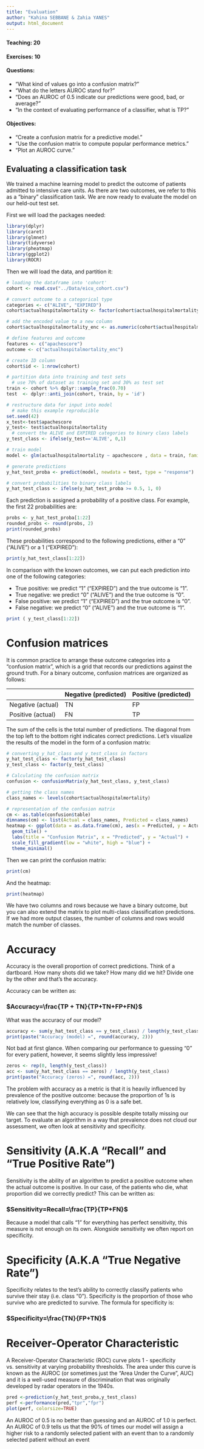 ---
title: "Evaluation"
author: "Kahina SEBBANE & Zahia YANES"
output: html_document
---

#### Teaching: 20

#### Exercises: 10

#### Questions:
- "What kind of values go into a confusion matrix?"
- "What do the letters AUROC stand for?"
- "Does an AUROC of 0.5 indicate our predictions were good, bad, or average?"
- "In the context of evaluating performance of a classifier, what is TP?"
 
#### Objectives:
- "Create a confusion matrix for a predictive model."
- "Use the confusion matrix to compute popular performance metrics."
- "Plot an AUROC curve."

## Evaluating a classification task

We trained a machine learning model to predict the outcome of patients admitted to intensive care units. As there are two outcomes, we refer to this as a “binary” classification task. We are now ready to evaluate the model on our held-out test set.

First we will load the packages needed:

```{r, message=FALSE, warning=FALSE}
library(dplyr)
library(caret)
library(glmnet)
library(tidyverse)
library(pheatmap)
library(ggplot2)
library(ROCR)
```

Then we will load the data, and partition it:

```{r}
# loading the dataframe into 'cohort'
cohort <- read.csv("../Data/eicu_cohort.csv")

# convert outcome to a categorical type
categories <- c("ALIVE", "EXPIRED")
cohort$actualhospitalmortality <- factor(cohort$actualhospitalmortality, levels = categories)

# add the encoded value to a new column
cohort$actualhospitalmortality_enc <- as.numeric(cohort$actualhospitalmortality)

# define features and outcome
features <- c("apachescore")
outcome <- c("actualhospitalmortality_enc")

# create ID column
cohort$id <- 1:nrow(cohort)

# partition data into training and test sets
  # use 70% of dataset as training set and 30% as test set 
train <- cohort %>% dplyr::sample_frac(0.70)
test  <- dplyr::anti_join(cohort, train, by = 'id')

# restructure data for input into model
  # make this example reproducible
set.seed(42)
x_test<-test$apachescore
y_test<- test$actualhospitalmortality
  # convert the ALIVE and EXPIRED categories to binary class labels
y_test_class <- ifelse(y_test=='ALIVE', 0,1)

# train model
model <- glm(actualhospitalmortality ~ apachescore , data = train, family = "binomial")

# generate predictions
y_hat_test_proba <- predict(model, newdata = test, type = "response")

# convert probabilities to binary class labels
y_hat_test_class <- ifelse(y_hat_test_proba >= 0.5, 1, 0)
```

Each prediction is assigned a probability of a positive class. For example, the first 22 probabilities are:

```{r}
probs <- y_hat_test_proba[1:22]
rounded_probs <- round(probs, 2)
print(rounded_probs)
```
These probabilities correspond to the following predictions, either a “0” (“ALIVE”) or a 1 (“EXPIRED”):

```{r}
print(y_hat_test_class[1:22])
```

In comparison with the known outcomes, we can put each prediction into one of the following categories:

- True positive: we predict “1” (“EXPIRED”) and the true outcome is “1”.
- True negative: we predict “0” (“ALIVE”) and the true outcome is “0”.
- False positive: we predict “1” (“EXPIRED”) and the true outcome is “0”.
- False negative: we predict “0” (“ALIVE”) and the true outcome is “1”.

```{r}
print ( y_test_class[1:22])
```

# Confusion matrices

It is common practice to arrange these outcome categories into a “confusion matrix”, which is a grid that records our predictions against the ground truth. For a binary outcome, confusion matrices are organized as follows:

||Negative (predicted)|Positive (predicted)|
|---------|--------|-------|
|Negative (actual)|  TN     |  FP    |
|Positive (actual)|  FN     |  TP    |

The sum of the cells is the total number of predictions. The diagonal from the top left to the bottom right indicates correct predictions. Let’s visualize the results of the model in the form of a confusion matrix:

```{r}
# converting y_hat_class and y_test_class in factors
y_hat_test_class <- factor(y_hat_test_class)
y_test_class <- factor(y_test_class)

# Calculating the confusion matrix
confusion <- confusionMatrix(y_hat_test_class, y_test_class)

# getting the class names
class_names <- levels(cohort$actualhospitalmortality)

# representation of the confusion matrix
cm <- as.table(confusion$table)
dimnames(cm) <- list(Actual = class_names, Predicted = class_names)
heatmap <- ggplot(data = as.data.frame(cm), aes(x = Predicted, y = Actual, fill = Freq)) +
  geom_tile() +
  labs(title = "Confusion Matrix", x = "Predicted", y = "Actual") +
  scale_fill_gradient(low = "white", high = "blue") +
  theme_minimal()
```

Then we can print the confusion matrix:

```{r}
print(cm)
```

And the heatmap:

```{r}
print(heatmap)
```

We have two columns and rows because we have a binary outcome, but you can also extend the matrix to plot multi-class classification predictions. If we had more output classes, the number of columns and rows would match the number of classes.

# Accuracy
Accuracy is the overall proportion of correct predictions. Think of a dartboard. How many shots did we take? How many did we hit? Divide one by the other and that’s the accuracy.

Accuracy can be written as:

###                   $Accuracy=\frac{TP + TN}{TP+TN+FP+FN}$
What was the accuracy of our model?

```{r}
accuracy <- sum(y_hat_test_class == y_test_class) / length(y_test_class)
print(paste("Accuracy (model) =", round(accuracy, 2)))
```
Not bad at first glance. When comparing our performance to guessing “0” for every patient, however, it seems slightly less impressive!
```{r}
zeros <- rep(0, length(y_test_class))
acc <- sum(y_hat_test_class == zeros) / length(y_test_class)
print(paste("Accuracy (zeros) =", round(acc, 2)))

```
The problem with accuracy as a metric is that it is heavily influenced by prevalence of the positive outcome: because the proportion of 1s is relatively low, classifying everything as 0 is a safe bet.

We can see that the high accuracy is possible despite totally missing our target. To evaluate an algorithm in a way that prevalence does not cloud our assessment, we often look at sensitivity and specificity.

# Sensitivity (A.K.A “Recall” and “True Positive Rate”)

Sensitivity is the ability of an algorithm to predict a positive outcome when the actual outcome is positive. In our case, of the patients who die, what proportion did we correctly predict? This can be written as:

###                   $Sensitivity=Recall=\frac{TP}{TP+FN}$
Because a model that calls “1” for everything has perfect sensitivity, this measure is not enough on its own. Alongside sensitivity we often report on specificity.

# Specificity (A.K.A “True Negative Rate”)
Specificity relates to the test’s ability to correctly classify patients who survive their stay (i.e. class “0”). Specificity is the proportion of those who survive who are predicted to survive. The formula for specificity is:

###                   $Specificity=\frac{TN}{FP+TN}$

# Receiver-Operator Characteristic

A Receiver-Operator Characteristic (ROC) curve plots 1 - specificity vs. sensitivity at varying probability thresholds. The area under this curve is known as the AUROC (or sometimes just the “Area Under the Curve”, AUC) and it is a well-used measure of discrimination that was originally developed by radar operators in the 1940s.
```{r}
pred <-prediction(y_hat_test_proba,y_test_class)
perf <-performance(pred,"tpr","fpr") 
plot(perf, colorsize=TRUE)
```

An AUROC of 0.5 is no better than guessing and an AUROC of 1.0 is perfect. An AUROC of 0.9 tells us that the 90% of times our model will assign a higher risk to a randomly selected patient with an event than to a randomly selected patient without an event

